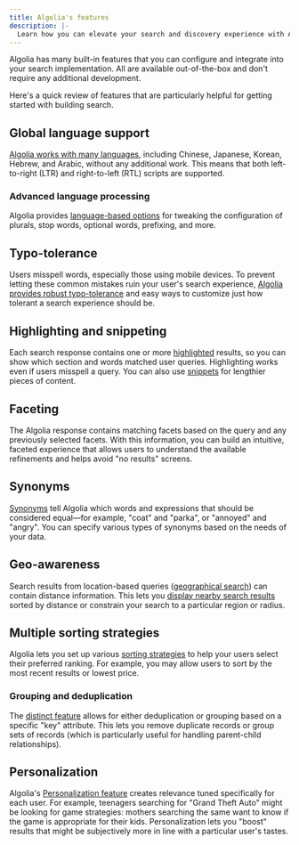 ```yaml
---
title: Algolia's features
description: |-
  Learn how you can elevate your search and discovery experience with Algolia's out-of-the-box features.
---
```


Algolia has many built-in features that you can configure and integrate into your search implementation.
All are available out-of-the-box and don't require any additional development.

Here's a quick review of features that are particularly helpful for getting started with building search.

## Global language support

[Algolia works with many languages](/guides/managing-results/optimize-search-results/handling-natural-languages-nlp/in-depth/supported-languages/), including Chinese, Japanese, Korean, Hebrew, and Arabic, without any additional work.
This means that both left-to-right (LTR) and right-to-left (RTL) scripts are supported.

### Advanced language processing

Algolia provides [language-based options](/guides/managing-results/optimize-search-results/handling-natural-languages-nlp/in-depth/language-specific-configurations/) for tweaking the configuration of plurals, stop words, optional words, prefixing, and more.

## Typo-tolerance

Users misspell words, especially those using mobile devices.
To prevent letting these common mistakes ruin your user's search experience,
[Algolia provides robust typo-tolerance](/guides/managing-results/optimize-search-results/typo-tolerance/) and easy ways to customize just how tolerant a search experience should be.

## Highlighting and snippeting

Each search response contains one or more [highlighted](https://www.algolia.com/doc/guides/building-search-ui/ui-and-ux-patterns/highlighting-snippeting/js/#highlighting) results, so you can show which section and words matched user queries.
Highlighting works even if users misspell a query.
You can also use [snippets](https://www.algolia.com/doc/guides/building-search-ui/ui-and-ux-patterns/highlighting-snippeting/js/#snippeting) for lengthier pieces of content.

## Faceting

The Algolia response contains matching facets based on the query and any previously selected facets.
With this information, you can build an intuitive, faceted experience that allows users to understand
the available refinements and helps avoid "no results" screens.

## Synonyms

[Synonyms](/guides/managing-results/optimize-search-results/adding-synonyms/) tell Algolia which words and expressions that should be considered equal—for example, "coat" and "parka", or "annoyed" and "angry".
You can specify various types of synonyms based on the needs of your data.

## Geo-awareness

Search results from location-based queries ([geographical search](/guides/managing-results/refine-results/geolocation/)) can contain distance information.
This lets you [display nearby search results](/guides/managing-results/refine-results/geolocation/how-to/filter-results-around-a-location/) sorted by distance or constrain your search to a particular region or radius.

## Multiple sorting strategies

Algolia lets you set up various [sorting strategies](/guides/managing-results/refine-results/sorting/) to help your users select their preferred ranking.
For example, you may allow users to sort by the most recent results or lowest price.

### Grouping and deduplication

The [distinct feature](/guides/managing-results/refine-results/grouping/) allows for either deduplication or grouping based on a specific "key" attribute.
This lets you remove duplicate records or group sets of records (which is particularly useful for handling parent-child relationships).

## Personalization

Algolia's [Personalization feature](https://www.algolia.com/doc/guides/personalization/classic-personalization/what-is-personalization/) creates relevance tuned specifically for each user.
For example, teenagers searching for "Grand Theft Auto" might be looking for game strategies:
mothers searching the same want to know if the game is appropriate for their kids.
Personalization lets you "boost" results that might be subjectively more in line with a particular user's tastes.